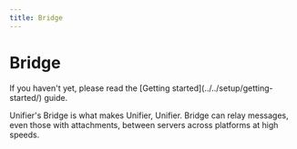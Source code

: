 ```yaml
---
title: Bridge
---
```


# Bridge

<Warning>
If you haven't yet, please read the [Getting started](../../setup/getting-started/) guide.
</Warning>

Unifier's Bridge is what makes Unifier, Unifier. Bridge can relay messages, even those with attachments, between servers across platforms at high speeds.
